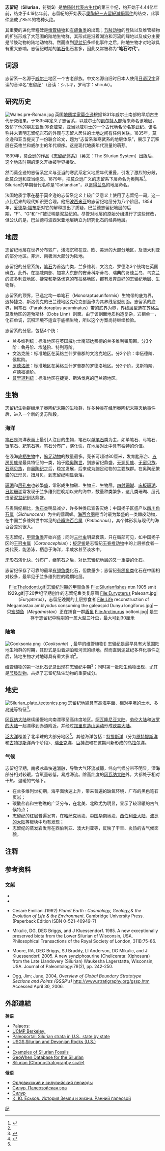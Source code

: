 {{Geological period
|image=
|caption = 志留纪：4.4亿年前的地球
|o2=14
|co2=4500
|temp=17
|timeline=off
|sea level = 大约180米，有短期的下降<ref>{{en}}{{cite journal | author =  Haq, B. U.| year =  2008| doi = 10.1126/science.1161648 | title =  A Chronology of Paleozoic Sea-Level Changes | journal =  Science | volume =  322 | pages =  64–68 | pmid =  18832639 | last2 =  Schutter | first2 =  SR | issue =  5898 |bibcode = 2008Sci...322...64H }}</ref>
}}
'''志留紀'''（'''Silurian'''，符號'''S'''）是[[地质时代表|地质时代表]][[古生代|古生代]]的第三个纪，约开始于4.44亿年前，结束于4.19亿年前。志留紀的开始表示[[奧陶紀－志留紀滅絕事件|奧陶紀－志留紀滅絕事件]]的结束，此事件造成了85%的物种灭绝。

其重要的进化里程碑是[[维管植物|维管植物]]和[[有颔下门|有颌鱼类]]的出现；[[节肢动物|节肢动物]]的登陆以及维管植物的扩张形成了大范围的陆地生物群，其形式是沿着湖泊和河流的绿地以及成分主要是节肢动物的陆地动物群。然而直到[[泥盆纪|泥盆纪]]多样化事件之后，陆地生物才对地球具有重大影响。志留纪时期的[[笔石|笔石]]化石甚多，因此又常被称为“'''笔石时代'''”。
{{Silurian graphical timeline}}

== 词源 ==
志留系一名源于[[威尔士|威尔士]]地区一个古老部族{{link-en|志留人|Silures}}。中文名源自旧时日本人使用[[日语汉字|日语汉字]]音读的音译名“志留纪”（音读：シルキ，罗马字：shiruki）。

== 研究历史 ==
[[File:Wales.pre-Roman.jpg|left]]
英国[[地质学家|地质学家]][[莫企逊|莫企逊]]根据1831年威尔士南部的早期古生代研究结果，于1835年定义了志留系，以威尔士的[[凯尔特人|凯尔特人]]部落{{link-en|志留人|Silures}}来命名该地层{{sfn|The Paleozoic Era|2010|p=177}}{{sfn|Евсеева, Лефлат, Жилина|2016|с=195}}，效仿了他的朋友[[亚当·塞奇威克|亚当·塞奇威克]]，亚当以威尔士的一个古代地名命名[[寒武纪|寒武纪]]。该名称并未表明志留纪岩石的外观与志留人居住的土地之间有任何关联。1835年，莫企逊和亚当提交了一份联合论文，题为“志留系和寒武系的地层体系”{{efn|原文：''On the Silurian and Cambrian Systems, Exhibiting the Order in which the Older Sedimentary Strata Succeed each other in England and Wales''}}，展示了沉积层在英格兰和威尔士的年代顺序。这是现代地质年代测量的萌芽。

1839年，莫企逊的作品《[[志留纪体系|志留纪体系]]》（英文：The Silurian System）出版后，这个地质时期的定义开始被学界接受{{sfn|The Paleozoic Era|2010|p=177}}{{sfn|Евсеева, Лефлат, Жилина|2016|с=195}}。

然而莫企逊的志留系定义与亚当的寒武系定义地质年代重叠，引发了激烈的分歧，此莫企逊和亚当绝交。1879年，{{link-en|查爾斯·拉普沃思|Charles Lapworth}}把莫企逊广义的志留系下层命名为奥陶系{{sfn|Евсеева, Лефлат, Жилина|2016|с=195}}{{sfn|The Paleozoic Era|2010|p=178}}<ref>{{ru}}{{Cite journal|author=Каныгин А. В.|title=Проблемы реформирования Международной стратиграфической шкалы с позиции эволюции экосистем (на примере нижнего палеозоя)|url=http://www.sibran.ru/upload/iblock/980/98048e87382c004a3bfec6e62b49aab2.pdf|edition=Геология и геофизика|date=2011|volume=52, № 10|pages=1349—1366|format=PDF|access-date=2020-05-24|archive-date=2021-03-15|archive-url=https://web.archive.org/web/20210315141046/https://www.sibran.ru/upload/iblock/980/98048e87382c004a3bfec6e62b49aab2.pdf|dead-url=no}}</ref>。Silurian的早期替代名称是“Gotlandian”，以[[哥得兰岛|哥得兰岛]]的地层命名。

法国地质学家{{link-en|约阿希姆·巴兰德|Joachim Barrande}}在基于莫企逊的志留系定义上较广泛意义上使用了志留纪一词，这一点比后来的现代知识更合理。他把[[波西米亚|波西米亚]]的志留纪地层分为八个阶层。1854年，[[爱德华·福布斯|爱德华·福布斯]]对它的解释提出了质疑，巴兰德志留纪地层的后期，“F”、“G”和“H”被证明是泥盆纪的。尽管对地层的原始分组进行了这些修改，但公认的是，巴兰德将波西米亚地层确立为研究化石的经典地层。

== 地层 ==
志留纪地层在世界分布较广，浅海沉积在亚、欧、美洲的大部分地区，及澳大利亚的部分地区。非洲、南极洲大部分为陆地。

志留纪的分层系统，[[笔石|笔石]]为首选门类，兰多维利、文洛克、罗德洛3个统均在英国确立。此外，在挪威南部、加拿大东部的安蒂科斯蒂岛、瑞典的哥德兰岛、乌克兰的波多利亚地区、捷克和斯洛伐克的布拉格地区，都有发育良好的志留纪地层、生物群。

志留系的顶界，已选定均一单笔石（Monoraptusuniformis）生物带的底为界，选择捷克、斯洛伐克的巴兰德地区克伦克剖面作为其界线层型剖面。志留系的底界，用笔石（Parakidoraptus acuminatus）带的底界为界，界线层型选在苏格兰莫发地区的道勃斯林（Dobs Linn）剖面。由于该剖面地质构造复杂，岩相单一，化石单调，沉积环境不适宜于底栖生物，所以这个方案尚待继续检验。

志留系的分层，包括4个统：

*兰多维列统：标准地区在英国威尔士南部达费德的兰多维利镇周围。分3个阶：鲁丹阶、埃隆阶、特列奇阶。
*文洛克统：标准地区在英格兰什罗普郡的文洛克地区。分2个阶：申伍德阶、侯默阶。
*[[羅德洛世|罗德洛统]]：标准地区在英格兰什罗普郡的罗德洛地区。分2个阶，戈斯特阶、卢德福德阶。
*[[普里道利世|普里道利統]]：标准地区在捷克、斯洛伐克的巴兰德地区。

== 生物 ==
志留纪生物群继承了奥陶纪末期的生物群，许多种类在经历奥陶纪末期灭绝事件后，进入一个新的复苏阶段。

=== 海洋 ===
[[笔石|笔石]]是海洋表面上最引人注目的生物，笔石以[[单笔石|单笔石]]类为主，如单笔石、弓笔石、锯笔石、[[耙笔石|耙笔石]]等。笔石分布广，演化快，在地层对比中具有独特的价值。

在浅海[[底栖生物|底栖生物]]中，[[腕足动物|腕足动物]]的数量最多。壳长可超过80厘米，发育匙形台、[[五房贝族|五房贝族]]是最具特征的一类，始于[[晚奥陶世|晚奥陶世]]，到志留纪鼎盛。[[无洞贝族|无洞贝族]]、[[无窗贝族|无窗贝族]]、[[石燕贝族|石燕贝族]]，自[[奥陶纪|奥陶纪]]之后，稳定发展，后来成为腕足动物的主要族群。在奥陶纪繁盛的正形贝、扭月贝，到志留纪明显衰落。

[[珊瑚|珊瑚]]和[[层孔虫|层孔虫]]也较繁盛，常形成生物礁、生物丘、生物层。[[四射珊瑚|四射珊瑚]]、[[床板珊瑚|床板珊瑚]]、[[日射珊瑚|日射珊瑚]]常发现于兰多维列世晚期以来的海中，数量种类繁多，这几类珊瑚、层孔虫至[[泥盆纪|泥盆纪]]到达鼎盛。

与奥陶纪相比，[[鹦鹉螺亚纲|角石类]]明显减少，许多种类已宣告灭绝；中国扬子区盛产以[[四川角石属|四川角石属]]（''Sichunocers''）为主的鹦鹉螺。[[海百合纲|海百合纲]]是当时最为繁盛的一类棘皮动物，在中国兰多维列世中常见的[[花瓣海百合属|花瓣海百合属]]（''Petlocrinus''），其个体形状与现代的海百合差别很大。

在志留纪，[[甲胄鱼类|甲胄鱼类]]开始兴盛；同时[[三叶虫|三叶虫]]明显衰落，只在局部可见，如中国扬子区的[[王冠虫属|王冠虫属]]（''Coronocephlus''）；[[板足鲎|板足鲎]]是志留纪[[无脊椎动物|无脊椎动物]]中的上层掠食者一类代表，能游泳，栖息于海洋，半咸水甚至淡水中。

[[牙形石|牙形石]]演化快、分布广，继笔石之后，对比志留纪地层的又一重要的化石。

志留纪保存了可靠的最早[[有颔下门|有颌鱼类]]化石，但数量少；志留纪[[有颔下门|有颌鱼类]]化石在中国相对较多，最早见于兰多维列世的晚期地层。
<center>
<gallery>
File:Thelodonti.gif|志留纪时期的[[甲胄鱼类|甲胄鱼类]]
File:Silurianfishes ntm 1905 smit 1929.gif|于20世纪早期创作的志留纪鱼类复原图
File:Eurypterus Paleoart.jpg|{{link-en|廣翅鱟屬|Eurypterus}}（''Eurypterus''），志留纪晚期的上层掠食者
File:Life reconstruction of Megamastax amblyodus consuming the galeaspid Dunyu longiforus.jpg|一只[[宏颌鱼属|宏颌鱼]]（''Megamastax''）正在捕食一群[[盾鱼属|盾鱼]]
File:Arctinurus boltoni.jpg|''{{le|Arctinurus}}'' 是生存于志留纪中晚期的一属大型三叶虫，最大可到30厘米
</gallery>
</center>

=== 陆地 ===
[[File:Cooksonia.png|thumb]]（''Cooksonia''）, 最早的维管植物]]
志留纪是最早具有大范围陆地生物群的时期，其形式是沿着湖泊和河流的绿地。然而直到泥盆纪多样化事件之后，陆地生物才对地球具有重大影响<ref name=Munnecke2010/>。

[[维管植物|维管植物]]的第一批化石记录出现在志留纪中期<ref>{{en}}{{cite book|last=Rittner|first=Don|title=Encyclopedia of Biology|year=2009|publisher=Infobase Publishing|page=338|url=https://books.google.com/books?id=le1MJfA63KUC&pg=PA338|isbn=9781438109992|access-date=2020-05-24|archive-date=2021-03-15|archive-url=https://web.archive.org/web/20210315141055/https://books.google.com/books?id=le1MJfA63KUC&pg=PA338|dead-url=no}}</ref>；同时第一批陆生动物出现，尤其是[[节肢动物|节肢动物]]，占据了志留纪陆生动物的重要成分。
== 地史 ==
[[File:Silurian_plate_tectonics.png|thumb]]
志留纪地貌具有高海平面、相对平坦的土地、多[[岛链|岛链]]等特征<ref name=Munnecke2010>{{en}}{{cite journal |doi=10.1016/j.palaeo.2010.08.001 |title=Ordovician and Silurian sea–water chemistry, sea level, and climate: A synopsis |year=2010 |last1=Munnecke |first1=Axel |last2=Calner |first2=Mikael |last3=Harper |first3=David A.T. |authorlink3 = David Harper (palaeontologist)|last4=Servais |first4=Thomas |journal=Palaeogeography, Palaeoclimatology, Palaeoecology |volume=296 |issue=3–4 |pages=389–413}}</ref>。

[[冈瓦纳大陆|冈瓦纳大陆]]继续缓慢地向南漂移至高纬度地区。[[阿瓦隆尼亚大陆|阿瓦隆尼亚大陆]]、[[劳伦大陆|劳伦大陆]]和[[波罗的大陆|波罗的大陆]]一起漂移到赤道附近，并经过[[加里东造山运动|加里东造山运动]]形成[[欧美大陆|欧美大陆]]。

[[泛大洋|泛大洋]]覆盖了北半球的大部分地区<ref name=Munnecke2010/>。其他海洋包括：[[特提斯洋|特提斯洋]]（分为[[原特提斯洋|原特提斯洋]]和[[古特提斯洋|古特提斯洋]]两个阶段）、[[瑞亚克洋|瑞亚克洋]]、[[巨神海|巨神海]]和在这期间新形成的[[乌拉尔洋|乌拉尔洋]]。
=== 气候 ===
志留纪早期，南极冰盖快速消融，导致大气环流减弱，纬向气候分带不明显，深海部分相对较暖，含氧量较低，易成滞流。除高纬度的[[冈瓦纳大陆|冈瓦纳大陆]]外，大都处于相对干热、温暖的气候下。
* 在兰多维列世初期，海平面快速上升，带来普遍的缺氧环境，广布的黑色笔石页岩；
* 碳酸盐岩和生物礁的广泛分布，在北美、北欧尤为明显，显示了较温暖的古气候特点；
* 志留纪的红层普遍发育，在[[哈萨克大陆|哈萨克地块]]、[[华南板块|中国华南地块]]、[[西伯利亚大陆|西伯利亚大陆]]、[[波罗的大陆|波罗的大陆]]等板块中均有发现；
* 志留纪的蒸发岩发育在西伯利亚、澳大利亚等，反映了干旱、炎热的古气候面貌。
==注释==
{{notelist}}
==参考资料==
{{reflist}}
===文献===
{{refbegin|2}}
* {{en}}{{книга|заглавие=The Paleozoic Era: Diversification of Plant and Animal Lifes|ссылка=https://books.google.am/books?redir_esc=y&pg=PA163&lpg=PA163&hl=ru&id=4nRfbRNRiHIC#v=onepage&q&f=false|ответственный=Ed. by J. P. Rafferty|место=N. Y.|издательство=The Rosen Publishing Group|год=2010|allpages=339|серия=The Geologic History of Earth|isbn=978-1-61530-111-9|ref=The Paleozoic Era}}
* {{ru}}{{книга|автор=Евсеева Н. С., Лефлат О. Н., Жилина Т. Н. |заглавие=Палеогеография (историческое землеведение)|место=Томск|издательство=Издательский дом Томского гос. ун-та|год=2016|страниц=212|isbn=978-5-94621-550-3|ref=Евсеева, Лефлат, Жилина}}
* {{en}}Cesare Emiliani.(1992).''Planet Earth : Cosmology, Geology,& the Evolution of Life & the Environment''. Cambridge University Press.(Paperback Edition ISBN 0-521-40949-7)
* {{en}}Mikulic, DG, DEG Briggs, and J Kluessendorf. 1985. A new exceptionally preserved biota from the Lower Silurian of Wisconsin, USA. Philosophical Transactions of the Royal Society of London, 311B:75-86.
* {{en}}Moore, RA, DEG Briggs, SJ Braddy, LI Anderson, DG Mikulic, and J Kluessendorf. 2005. A new synziphosurine (Chelicerata: Xiphosura) from the Late Llandovery (Silurian) Waukesha Lagerstatte, Wisconsin, USA. Journal of Paleontology:79(2), pp. 242-250.
* {{en}}Ogg, Jim; June, 2004, ''Overview of Global Boundary Stratotype Sections and Points (GSSP's)'' http://www.stratigraphy.org/gssp.htm {{Wayback|url=http://www.stratigraphy.org/gssp.htm |date=20060716071827 }} Accessed April 30, 2006.
{{refend}}
==外部連結==
{{Commonscat|Silurian}}
'''英语'''
{{refbegin|2}}
*[https://web.archive.org/web/20120309135815/http://palaeos.com/paleozoic/silurian/silurian.htm Palaeos:]
*[http://www.ucmp.berkeley.edu/silurian/silurian.html UCMP Berkeley:] {{Wayback|url=http://www.ucmp.berkeley.edu/silurian/silurian.html |date=20100617221509 }}
*[http://www.paleoportal.org/index.php?globalnav=time_space&sectionnav=period&period_id=14 Paleoportal: Silurian strata in U.S., state by state] {{Wayback|url=http://www.paleoportal.org/index.php?globalnav=time_space&sectionnav=period&period_id=14 |date=20210315141111 }}
*[https://web.archive.org/web/20060824004451/http://tapestry.usgs.gov/ages/silurdevon.html USGS:Silurian and Devonian Rocks (U.S.)]
* {{cite web| title=International Commission on Stratigraphy (ICS)| work=Geologic Time Scale 2004| url=http://www.stratigraphy.org/| accessdate=2005-09-19| archive-date=2005-09-20| archive-url=https://web.archive.org/web/20050920105136/http://www.stratigraphy.org/| dead-url=no}}
* [http://www.geo-lieven.com/erdzeitalter/silur/silur.htm Examples of Silurian Fossils] {{Wayback|url=http://www.geo-lieven.com/erdzeitalter/silur/silur.htm |date=20100112151419 }}
*[http://www.stratigraphy.org/geowhen/stages/Silurian.html GeoWhen Database for the Silurian] {{Wayback|url=http://www.stratigraphy.org/geowhen/stages/Silurian.html |date=20090208232554 }}
*[https://ghkclass.com/ghkC.html?silurian Silurian (Chronostratography scale)] {{Wayback|url=https://ghkclass.com/ghkC.html?silurian |date=20220511073033 }}
{{refend}}
'''俄语'''
{{refbegin|2}}
* [http://evolution.powernet.ru/history/Life_03/ Ордовикский и силурийский периоды] {{Wayback|url=http://evolution.powernet.ru/history/Life_03/ |date=20210213030323 }}
* [http://www.zooeco.com/eco-92.html Силур. Палеозойская эра] {{Wayback|url=http://www.zooeco.com/eco-92.html |date=20210315141204 }}
* [https://web.archive.org/web/20090302070735/http://www.fio.vrn.ru/2004/7/paleozoyskaya.htm#Силурийский%20период Силур]
* [https://web.archive.org/web/20090611100854/http://warrax.net/51/eskov/08.html К. Ю. Еськов. История Земли и жизни. Ранний палеозой]
{{refend}}

{{Paleozoic Footer}}
{{Authority control}}

[[Category:地质年代|纪]]